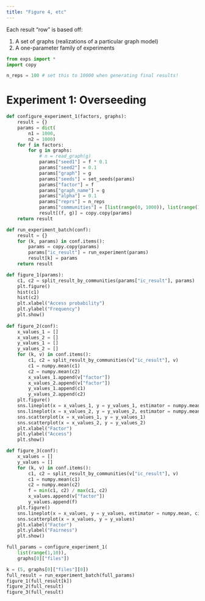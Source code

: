 ```yaml
---
title: "Figure 4, etc"
---
```


Each result "row" is based off:

1. A set of graphs (realizations of a particular graph model)
2. A one-parameter family of experiments

```python
from exps import *
import copy

n_reps = 100 # set this to 10000 when generating final results!
```


# Experiment 1: Overseeding
 
```python
def configure_experiment_1(factors, graphs):
    result = {}
    params = dict(
        n1 = 1000,
        n2 = 1000)
    for f in factors:
        for g in graphs:
            # n = read_graph(g)
            params["seed1"] = f * 0.1
            params["seed2"] = 0.1 
            params["graph"] = g
            params["seeds"] = set_seeds(params)
            params["factor"] = f
            params["graph_name"] = g
            params["alpha"] = 0.1
            params["reprs"] = n_reps
            params["communities"] = [list(range(0, 1000)), list(range(1000, 2000))]
            result[(f, g)] = copy.copy(params)
    return result

def run_experiment_batch(conf):
    result = {}
    for (k, params) in conf.items():
        params = copy.copy(params)
        params["ic_result"] = run_experiment(params)
        result[k] = params
    return result

def figure_1(params):
    c1, c2 = split_result_by_communities(params["ic_result"], params)
    plt.figure()
    hist(c1)
    hist(c2)
    plt.xlabel("Access probability")
    plt.ylabel("Frequency")
    plt.show()
    
def figure_2(conf):
    x_values_1 = []
    x_values_2 = []
    y_values_1 = []
    y_values_2 = []
    for (k, v) in conf.items():
        c1, c2 = split_result_by_communities(v["ic_result"], v)
        c1 = numpy.mean(c1)
        c2 = numpy.mean(c2)
        x_values_1.append(v["factor"])
        x_values_2.append(v["factor"])
        y_values_1.append(c1)
        y_values_2.append(c2)
    plt.figure()
    sns.lineplot(x = x_values_1, y = y_values_1, estimator = numpy.mean, ci = 95)
    sns.lineplot(x = x_values_2, y = y_values_2, estimator = numpy.mean, ci = 95)
    sns.scatterplot(x = x_values_1, y = y_values_1)
    sns.scatterplot(x = x_values_2, y = y_values_2)
    plt.xlabel("Factor")
    plt.ylabel("Access")
    plt.show()

def figure_3(conf):
    x_values = []
    y_values = []
    for (k, v) in conf.items():
        c1, c2 = split_result_by_communities(v["ic_result"], v)
        c1 = numpy.mean(c1)
        c2 = numpy.mean(c2)
        f = min(c1, c2) / max(c1, c2)
        x_values.append(v["factor"])
        y_values.append(f)
    plt.figure()
    sns.lineplot(x = x_values, y = y_values, estimator = numpy.mean, ci = 95)
    sns.scatterplot(x = x_values, y = y_values)
    plt.xlabel("Factor")
    plt.ylabel("Fairness")
    plt.show()

full_params = configure_experiment_1(
    list(range(1,10)),
    graphs[0]["files"])

k = (5, graphs[0]["files"][0])
full_result = run_experiment_batch(full_params)
figure_1(full_result[k])
figure_2(full_result)
figure_3(full_result)
```
